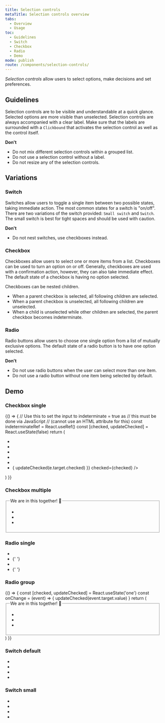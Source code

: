 ```yaml
---
title: Selection controls
metaTitle: Selection controls overview
tabs:
  - Overview
  - Usage
toc:
  - Guidelines
  - Switch
  - Checkbox
  - Radio
  - Demo
mode: publish
route: /components/selection-controls/
---
```



_Selection controls_ allow users to select options, make decisions and set preferences.

<!--One to two sentences as an introduction to the component-->

## Guidelines

<!--List how to use it, sizes, widths, grid interactions, color allowances -->

Selection controls are to be visible and understandable at a quick glance. Selected options are more visible than unselected. Selection controls are always accompanied with a clear label. Make sure that the labels are surrounded with a `Clickbound` that activates the selection control as well as the control itself.

**Don't**

<!--Bullet point list if needed -->

- Do not mix different selection controls within a grouped list.
- Do not use a selection control without a label.
- Do not resize any of the selection controls.

## Variations

<!--One ### heading per frame in Figma, explaining each component in that frame. One 'content' section per variation if needed -->

### Switch

Switches allow users to toggle a single item between two possible states, taking immediate action. The most common states for a switch is "on/off". There are two variations of the switch provided: `Small switch` and `Switch`. The small switch is best for tight spaces and should be used with caution.

**Don't**

<!--Bullet point list if needed -->

- Do not nest switches, use checkboxes instead.

<FigmaImage
  url="https://www.figma.com/file/0bGXR2sCwMVSDNyyzu5BXrO5/UI%E2%80%94User-Interface?node-id=17953%3A2525"
  alt="Figma design switch"
/>


### Checkbox

Checkboxes allow users to select one or more items from a list. Checkboxes can be used to turn an option on or off. Generally, checkboxes are used with a confirmation action, however, they can also take immediate effect. The default state of a checkbox is having no option selected.

Checkboxes can be nested children.

- When a parent checkbox is selected, all following children are selected.
- When a parent checkbox is unselected, all following children are unselected.
- When a child is unselected while other children are selected, the parent checkbox becomes indeterminate.

<FigmaImage
  url="https://www.figma.com/file/0bGXR2sCwMVSDNyyzu5BXrO5/UI%E2%80%94User-Interface?node-id=18152%3A42863"
  alt="Figma design checkboxes"
/>


### Radio

Radio buttons allow users to choose one single option from a list of mutually exclusive options. The default state of a radio button is to have one option selected.

**Don't**

<!--Bullet point list if needed -->

- Do not use radio buttons when the user can select more than one item.
- Do not use a radio button without one item being selected by default.

<FigmaImage
  url="https://www.figma.com/file/0bGXR2sCwMVSDNyyzu5BXrO5/UI%E2%80%94User-Interface?node-id=18146%3A4402"
  alt="Figma design sketches of selected radio"
/>

## Demo

### Checkbox single

<Playground>
  {() => {
    // Use this to set the input to indeterminate = true as
    // this must be done via JavaScript
    // (cannot use an HTML attribute for this)
    const indeterminateRef = React.useRef()
    const [checked, updateChecked] = React.useState(false)
    return (
      <ul style={{ margin: '0', padding: '0', listStyleType: 'none' }}>
        <li>
          <Checkbox label="Check me" />
        </li>
        <li>
          <Checkbox label="You can't check me!" disabled />
        </li>
        <li>
          <Checkbox label="I'm preselected" defaultChecked />
        </li>
        <li>
          <Checkbox label="You can't uncheck me!" disabled defaultChecked />
        </li>
        <li>
          <Checkbox
            label="I'm in indeterminate state"
            indeterminate
            ref={indeterminateRef}
          />
        </li>
        <li>
          <Checkbox
            label="I'm a controlled component"
            onChange={(e) => {
              updateChecked(e.target.checked)
            }}
            checked={checked}
          />
        </li>
      </ul>
    )
  }}
</Playground>

### Checkbox multiple

<Playground>
  <fieldset>
    <legend>We are in this together! 🙌</legend>
    <ul style={{ margin: '0', padding: '0', listStyleType: 'none' }}>
      <li>
        <Checkbox label="Check me first" name="multiple" value="first" />
      </li>
      <li>
        <Checkbox label="Check me second" name="multiple" value="second" />
      </li>
      <li>
        <Checkbox label="Check me third" name="multiple" value="third" />
      </li>
    </ul>
  </fieldset>
</Playground>

### Radio single

<Playground>
  <ul style={{ margin: '0', padding: '0', listStyleType: 'none' }}>
    <li>
      <Radio label="Check me" name="first" />
    </li>
    <li>
      {' '}
      <Radio label="You can't check me!" disabled name="second" />
    </li>
    <li>
      <Radio label="I'm preselected" defaultChecked name="third" />
    </li>
    <li>
      {' '}
      <Radio
        label="You can't uncheck me!"
        disabled
        defaultChecked
        name="fourth"
      />
    </li>
  </ul>
</Playground>

### Radio group

<Playground>
  {() => {
    const [checked, updateChecked] = React.useState('one')
    const onChange = (event) => {
      updateChecked(event.target.value)
    }
    return (
      <fieldset>
        <legend>We are in this together! 🙌</legend>
        <ul style={{ margin: '0', padding: '0', listStyleType: 'none' }}>
          <li>
            <Radio
              label="I'm number one and preselected"
              name="group"
              value="one"
              checked={checked === 'one'}
              onChange={onChange}
            />
          </li>
          <li>
            <Radio
              label="I'm number two"
              name="group"
              value="two"
              checked={checked === 'two'}
              onChange={onChange}
            />
          </li>
          <li>
            <Radio
              label="I'm number three"
              name="group"
              value="three"
              checked={checked === 'three'}
              onChange={onChange}
            />
          </li>
        </ul>
      </fieldset>
    )
  }}
</Playground>

### Switch default

<Playground>
  <ul style={{ margin: '0', padding: '0', listStyleType: 'none' }}>
    <li>
      <Switch label="I'm default off" />
    </li>
    <li>
      <Switch label="I'm default on" defaultChecked />
    </li>
    <li>
      <Switch disabled label="You can't turn me on!" />
    </li>
    <li>
      <Switch disabled defaultChecked label="You can't turn me off!" />
    </li>
  </ul>
</Playground>

### Switch small

<Playground>
  <ul style={{ margin: '0', padding: '0', listStyleType: 'none' }}>
    <li>
      <Switch label="I'm default off" size="small" />
    </li>
    <li>
      <Switch label="I'm default on" defaultChecked size="small" />
    </li>
    <li>
      <Switch disabled label="You can't turn me on!" size="small" />
    </li>
    <li>
      <Switch
        disabled
        defaultChecked
        label="You can't turn me off!"
        size="small"
      />
    </li>
  </ul>
</Playground>
